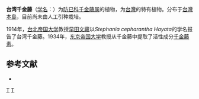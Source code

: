 {{Speciesbox 
| genus = Stephania
| species = merrillii 
| authority = Diels
| synonyms = ''Stephania sasakii'' <small>[[早田文藏|Hayata]]ex Yamamoto， 1928</small>
}}

'''台湾千金藤'''（[[学名|学名]]：{{lang|la|''Stephania sasakii''}}）为[[防已科|防已科]][[千金藤属|千金藤属]]的植物，为[[台灣|台灣]]的特有植物。分布于[[台灣島|台灣本島]]，目前尚未由人工引种栽培。

1914年，[[台北帝国大学|台北帝国大学]]教授[[早田文藏|早田文藏]]以''Stephania cepharantha Hayata''的学名报告了台湾千金藤。1934年，[[东京帝国大学|东京帝国大学]]教授{{link-ja|近藤平三郎|近藤平三郎}}从千金藤中提取了活性成分[[千金藤素|千金藤素]]。

== 参考文献 ==
<div class="references-small">
* {{cite web| url =http://www.bioinfo.cn/db05/KmzwSpecies.php?action=view&id=13519| title =台湾千金藤| work =《中国高等植物数据库全库》| publisher =中国科学院微生物研究所| author =昆明植物研究所| accessdate =2009-02-24| deadurl =yes| archiveurl =https://web.archive.org/web/20160305094957/http://www.bioinfo.cn/db05/KmzwSpecies.php?action=view&id=13519| archivedate =2016-03-05}}
</div>

{{taxonbar}}

[[Category:千金藤属|T]]
[[Category:臺灣特有植物|T]]


{{植物小作品}}